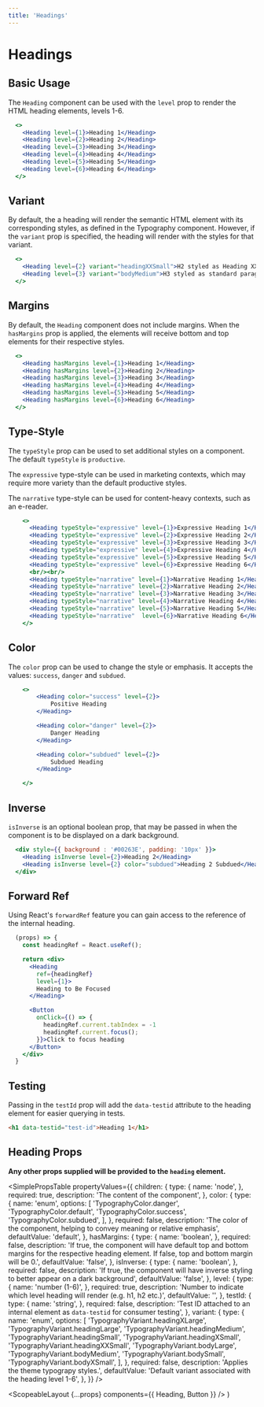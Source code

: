 ```yaml
---
title: 'Headings'
---
```



# Headings

## Basic Usage

The `Heading` component can be used with the `level` prop to render the HTML heading elements, levels 1-6.

```.jsx
  <>
    <Heading level={1}>Heading 1</Heading>
    <Heading level={2}>Heading 2</Heading>
    <Heading level={3}>Heading 3</Heading>
    <Heading level={4}>Heading 4</Heading>
    <Heading level={5}>Heading 5</Heading>
    <Heading level={6}>Heading 6</Heading>
  </>
```

## Variant

By default, the a heading will render the semantic HTML element with its corresponding styles, as defined in the <Link to="/api/typography">Typography</Link> component.
However, if the `variant` prop is specified, the heading will render with the styles for that variant.

```.jsx
  <>
    <Heading level={2} variant="headingXXSmall">H2 styled as Heading XXSmall (h6)</Heading>
    <Heading level={3} variant="bodyMedium">H3 styled as standard paragraph text</Heading>
  </>
```

## Margins

By default, the `Heading` component does not include margins. When the `hasMargins` prop is applied, the elements will receive bottom and top elements for their respective styles.

```.jsx
  <>
    <Heading hasMargins level={1}>Heading 1</Heading>
    <Heading hasMargins level={2}>Heading 2</Heading>
    <Heading hasMargins level={3}>Heading 3</Heading>
    <Heading hasMargins level={4}>Heading 4</Heading>
    <Heading hasMargins level={5}>Heading 5</Heading>
    <Heading hasMargins level={6}>Heading 6</Heading>
  </>
```

## Type-Style

The `typeStyle` prop can be used to set additional styles on a component. The default `typeStyle` is `productive`.

The `expressive` type-style can be used in marketing contexts, which may require more variety than the default productive styles.

The `narrative` type-style can be used for content-heavy contexts, such as an e-reader.

```.jsx
    <>
      <Heading typeStyle="expressive" level={1}>Expressive Heading 1</Heading>
      <Heading typeStyle="expressive" level={2}>Expressive Heading 2</Heading>
      <Heading typeStyle="expressive" level={3}>Expressive Heading 3</Heading>
      <Heading typeStyle="expressive" level={4}>Expressive Heading 4</Heading>
      <Heading typeStyle="expressive" level={5}>Expressive Heading 5</Heading>
      <Heading typeStyle="expressive" level={6}>Expressive Heading 6</Heading>
      <br/><br/>
      <Heading typeStyle="narrative" level={1}>Narrative Heading 1</Heading>
      <Heading typeStyle="narrative" level={2}>Narrative Heading 2</Heading>
      <Heading typeStyle="narrative" level={3}>Narrative Heading 3</Heading>
      <Heading typeStyle="narrative" level={4}>Narrative Heading 4</Heading>
      <Heading typeStyle="narrative" level={5}>Narrative Heading 5</Heading>
      <Heading typeStyle="narrative"  level={6}>Narrative Heading 6</Heading>
    </>
```

## Color

The `color` prop can be used to change the style or emphasis. It accepts the values: `success`, `danger` and `subdued`.

```.jsx
    <>
        <Heading color="success" level={2}>
            Positive Heading
        </Heading>

        <Heading color="danger" level={2}>
            Danger Heading
        </Heading>

        <Heading color="subdued" level={2}>
            Subdued Heading
        </Heading>

    </>
```

## Inverse

`isInverse` is an optional boolean prop, that may be passed in when the component is to be displayed on a dark background.

```.jsx
  <div style={{ background : '#00263E', padding: '10px' }}>
    <Heading isInverse level={2}>Heading 2</Heading>
    <Heading isInverse level={2} color="subdued">Heading 2 Subdued</Heading>
  </div>
```

## Forward Ref

Using React's `forwardRef` feature you can gain access to the reference of the internal heading.

```.jsx
  (props) => {
    const headingRef = React.useRef();

    return <div>
      <Heading
        ref={headingRef}
        level={1}>
        Heading to Be Focused
      </Heading>

      <Button
        onClick={() => {
          headingRef.current.tabIndex = -1
          headingRef.current.focus();
        }}>Click to focus heading
      </Button>
    </div>
  }
```

## Testing

Passing in the `testId` prop will add the `data-testid` attribute to the heading element for easier querying in tests.

```html
<h1 data-testid="test-id">Heading 1</h1>
```

## Heading Props

**Any other props supplied will be provided to the `heading` element.**

<SimplePropsTable
  propertyValues={{
    children: {
      type: {
        name: 'node',
      },
      required: true,
      description: 'The content of the component',
    },
    color: {
      type: {
        name: 'enum',
        options: [
          'TypographyColor.danger',
          'TypographyColor.default',
          'TypographyColor.success',
          'TypographyColor.subdued',
        ],
      },
      required: false,
      description:
        'The color of the component, helping to convey meaning or relative emphasis',
      defaultValue: 'default',
    },
    hasMargins: {
      type: {
        name: 'boolean',
      },
      required: false,
      description:
        'If true, the component will have default top and bottom margins for the respective heading element.  If false, top and bottom margin will be 0.',
      defaultValue: 'false',
    },
    isInverse: {
      type: {
        name: 'boolean',
      },
      required: false,
      description:
        'If true, the component will have inverse styling to better appear on a dark background',
      defaultValue: 'false',
    },
    level: {
      type: {
        name: 'number (1-6)',
      },
      required: true,
      description:
        'Number to indicate which level heading will render (e.g. h1, h2 etc.)',
      defaultValue: '',
    },
    testId: {
      type: {
        name: 'string',
      },
      required: false,
      description:
        'Test ID attached to an internal element as `data-testid` for consumer testing',
    },
    variant: {
      type: {
        name: 'enum',
        options: [
          'TypographyVariant.headingXLarge',
          'TypographyVariant.headingLarge',
          'TypographyVariant.headingMedium',
          'TypographyVariant.headingSmall',
          'TypographyVariant.headingXSmall',
          'TypographyVariant.headingXXSmall',
          'TypographyVariant.bodyLarge',
          'TypographyVariant.bodyMedium',
          'TypographyVariant.bodySmall',
          'TypographyVariant.bodyXSmall',
        ],
      },
      required: false,
      description: 'Applies the theme typograpy styles.',
      defaultValue: 'Default variant associated with the heading level 1-6',
    },
  }}
/>

  <ScopeableLayout {...props} components={{ Heading, Button }} />
)
